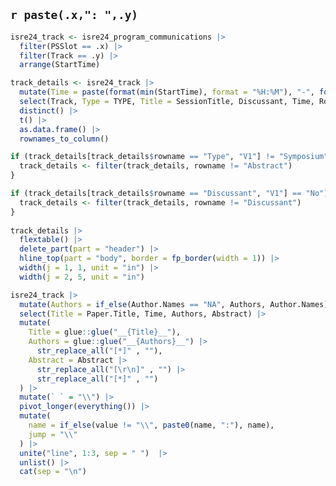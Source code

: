 
## `r paste(.x,": ",.y)`

```r
isre24_track <- isre24_program_communications |>
  filter(PSSlot == .x) |>
  filter(Track == .y) |> 
  arrange(StartTime)
```

```r

track_details <- isre24_track |> 
  mutate(Time = paste(format(min(StartTime), format = "%H:%M"), "-", format(max(EndTime), format = "%H:%M"))) |> 
  select(Track, Type = TYPE, Title = SessionTitle, Discussant, Time, Room, Abstract = SymposiaAbstract) |> 
  distinct() |> 
  t() |> 
  as.data.frame() |> 
  rownames_to_column()

if (track_details[track_details$rowname == "Type", "V1"] != "Symposium") {
  track_details <- filter(track_details, rowname != "Abstract")
}

if (track_details[track_details$rowname == "Discussant", "V1"] == "No") {
  track_details <- filter(track_details, rowname != "Discussant")
}
  
track_details |>
  flextable() |> 
  delete_part(part = "header") |> 
  hline_top(part = "body", border = fp_border(width = 1)) |> 
  width(j = 1, 1, unit = "in") |> 
  width(j = 2, 5, unit = "in")
```

```r
isre24_track |>
  mutate(Authors = if_else(Author.Names == "NA", Authors, Author.Names)) |> 
  select(Title = Paper.Title, Time, Authors, Abstract) |>
  mutate(
    Title = glue::glue("__{Title}__"),
    Authors = glue::glue("__{Authors}__") |> 
      str_replace_all("[*]" , ""),
    Abstract = Abstract |> 
      str_replace_all("[\r\n]" , "") |> 
      str_replace_all("[*]" , "")
  ) |> 
  mutate(` ` = "\\") |> 
  pivot_longer(everything()) |> 
  mutate(
    name = if_else(value != "\\", paste0(name, ":"), name),
    jump = "\\"
  ) |> 
  unite("line", 1:3, sep = " ")  |> 
  unlist() |> 
  cat(sep = "\n")
```

\newpage